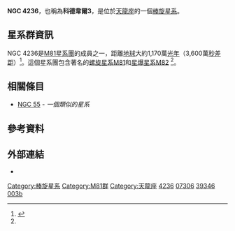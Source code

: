 {{Infobox Galaxy
| name = [[星雲和星團新總表|NGC]] 4236
| image = [[File:NGC_4236_I_FUV_g2006.jpg|300px]]
|caption = [[星系演化探測器|星系演化探測器]]（GALEX）的NGC 4236影像。
| credit= GALEX/[[NASA|NASA]].
| constellation name = [[天龍座|天龍座]]<ref name="sinnott1988">{{cite book 
  | author=R. W. Sinnott, editor
  | title= The Complete New General Catalogue and Index Catalogue of Nebulae and Star Clusters by J. L. E. Dreyer
  | url=https://archive.org/details/ngc20000complete0000drey
  | year=1988
  | publisher=Sky Publishing Corporation and Cambridge University Press
  | isbn=0-933-34651-4}}</ref>
| epoch = [[J2000|J2000]]
| type = SB(s)dm<ref name="ned">{{cite web
  | title=NASA/IPAC Extragalactic Database
  | work=Results for NGC 4236
  | url=http://nedwww.ipac.caltech.edu/
  | accessdate=2007-03-30
  | archive-date=2011-05-14
  | archive-url=https://web.archive.org/web/20110514100451/http://nedwww.ipac.caltech.edu/
  | dead-url=no
  }}</ref>
| ra = {{RA|12|16|42.1}}<ref name="ned" />
| dec = {{DEC|+69|27|45}}<ref name="ned" />
| dist_ly = 
| z = 0 ± 2 公里/秒<ref name="ned" />
| appmag_v = 10.5<ref name="ned" />
| size_v =  21′.9 × 7′.2<ref name="ned" />
| notes = 
| names = [[Uppsala_General_Catalogue|UGC]] 7306<ref name="ned"/>, [[Principal_Galaxies_Catalogue|PGC]] 39346 <ref name="ned" />,[[科德韋爾深空天體表|科德韋爾]]3
}}

'''NGC 4236'''，也稱為'''科德韋爾3'''，是位於[[天龍座|天龍座]]的一個[[棒旋星系|棒旋星系]]。

== 星系群資訊 ==

NGC 4236是[[M81星系團|M81星系團]]的成員之一，距離[[地球|地球]]大約1,170萬[[光年|光年]]（3,600萬[[秒差距|秒差距]]）<ref name="karachentsev2005">{{cite journal
  | author=I. D. Karachentsev
  | title=The Local Group and Other Neighboring Galaxy Groups
  | journal=Astronomical Journal
  | year=2005
  | volume=129
  | pages=178–188
  | url=http://adsabs.harvard.edu/abs/2005AJ....129..178K
  | doi=10.1086/426368
  | access-date=2011-01-28
  | archive-date=2008-02-21
  | archive-url=https://web.archive.org/web/20080221004030/http://adsabs.harvard.edu/abs/2005AJ....129..178K
  | dead-url=no
  }}</ref>。這個星系團包含著名的[[螺旋星系|螺旋星系]][[M81|M81]]和[[星爆星系|星爆星系]][[雪茄星系|M82]] <ref name="karachentsev2005"/>。

== 相關條目 ==
* [[NGC_55|NGC 55]] - ''一個類似的星系'' 

== 參考資料 ==
{{reflist}}

== 外部連結 ==
* {{WikiSky}}

{{科德韋爾天體}}
{{galaxy-stub}}

[[Category:棒旋星系|Category:棒旋星系]]
[[Category:M81群|Category:M81群]]
[[Category:天龍座|Category:天龍座]]
[[Category:NGC天體|4236]]
[[Category:UGC天體|07306]]
[[Category:PGC天體|39346]]
[[Category:科德韋爾天體|003b]]